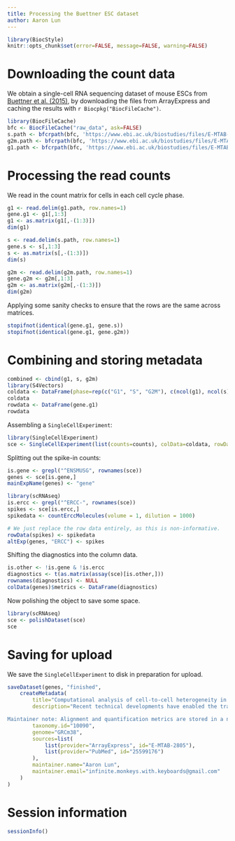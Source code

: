 ```yaml
---
title: Processing the Buettner ESC dataset
author: Aaron Lun
---
```


```r
library(BiocStyle)
knitr::opts_chunk$set(error=FALSE, message=FALSE, warning=FALSE)
```

# Downloading the count data

We obtain a single-cell RNA sequencing dataset of mouse ESCs from [Buettner et al. (2015)](https://doi.org/10.1038/nbt.3102),
by downloading the files from ArrayExpress and caching the results with `r Biocpkg("BiocFileCache")`.

```r
library(BiocFileCache)
bfc <- BiocFileCache("raw_data", ask=FALSE)
s.path <- bfcrpath(bfc, 'https://www.ebi.ac.uk/biostudies/files/E-MTAB-2805/S_singlecells_counts.txt')
g2m.path <- bfcrpath(bfc, 'https://www.ebi.ac.uk/biostudies/files/E-MTAB-2805/G2M_singlecells_counts.txt')
g1.path <- bfcrpath(bfc, 'https://www.ebi.ac.uk/biostudies/files/E-MTAB-2805/G1_singlecells_counts.txt')
```

# Processing the read counts

We read in the count matrix for cells in each cell cycle phase.

```r
g1 <- read.delim(g1.path, row.names=1)
gene.g1 <- g1[,1:3]
g1 <- as.matrix(g1[,-(1:3)])
dim(g1)

s <- read.delim(s.path, row.names=1)
gene.s <- s[,1:3]
s <- as.matrix(s[,-(1:3)])
dim(s)

g2m <- read.delim(g2m.path, row.names=1)
gene.g2m <- g2m[,1:3]
g2m <- as.matrix(g2m[,-(1:3)])
dim(g2m)
```

Applying some sanity checks to ensure that the rows are the same across matrices.

```r
stopifnot(identical(gene.g1, gene.s))
stopifnot(identical(gene.g1, gene.g2m))
```

# Combining and storing metadata

```r
combined <- cbind(g1, s, g2m)
library(S4Vectors)
coldata <- DataFrame(phase=rep(c("G1", "S", "G2M"), c(ncol(g1), ncol(s), ncol(g2m))))
coldata
rowdata <- DataFrame(gene.g1)
rowdata
```

Assembling a `SingleCellExperiment`:

```r
library(SingleCellExperiment)
sce <- SingleCellExperiment(list(counts=counts), colData=coldata, rowData=rowdata)
```

Splitting out the spike-in counts:

```r
is.gene <- grepl("^ENSMUSG", rownames(sce))
genes <- sce[is.gene,]
mainExpName(genes) <- "gene"

library(scRNAseq)
is.ercc <- grepl("^ERCC-", rownames(sce))
spikes <- sce[is.ercc,]
spikedata <- countErccMolecules(volume = 1, dilution = 1000)

# We just replace the row data entirely, as this is non-informative.
rowData(spikes) <- spikedata
altExp(genes, "ERCC") <- spikes
```

Shifting the diagnostics into the column data.

```r
is.other <- !is.gene & !is.ercc
diagnostics <- t(as.matrix(assay(sce)[is.other,]))
rownames(diagnostics) <- NULL
colData(genes)$metrics <- DataFrame(diagnostics)
```

Now polishing the object to save some space.

```r
library(scRNAseq)
sce <- polishDataset(sce)
sce
```

# Saving for upload 

We save the `SingleCellExperiment` to disk in preparation for upload.

```r
saveDataset(genes, "finished",
    createMetadata(
        title="Computational analysis of cell-to-cell heterogeneity in single-cell RNA-sequencing data reveals hidden subpopulations of cells",
        description="Recent technical developments have enabled the transcriptomes of hundreds of cells to be assayed in an unbiased manner, opening up the possibility that new subpopulations of cells can be found. However, the effects of potential confounding factors, such as the cell cycle, on the heterogeneity of gene expression and therefore on the ability to robustly identify subpopulations remain unclear. We present and validate a computational approach that uses latent variable models to account for such hidden factors. We show that our single-cell latent variable model (scLVM) allows the identification of otherwise undetectable subpopulations of cells that correspond to different stages during the differentiation of naive T cells into T helper 2 cells. Our approach can be used not only to identify cellular subpopulations but also to tease apart different sources of gene expression heterogeneity in single-cell transcriptomes.

Maintainer note: Alignment and quantification metrics are stored in a nested `metrics` data frame in the column data. Molecule counts for ERCC spike-ins are computed based on a volume of 1 nL per cell and a dilution of 1:1000",
        taxonomy.id="10090",
        genome="GRCm38",
        sources=list(
            list(provider="ArrayExpress", id="E-MTAB-2805"),
            list(provider="PubMed", id="25599176")
        ),
        maintainer.name="Aaron Lun",
        maintainer.email="infinite.monkeys.with.keyboards@gmail.com"
    )
)
```

# Session information

```r
sessionInfo()
```
